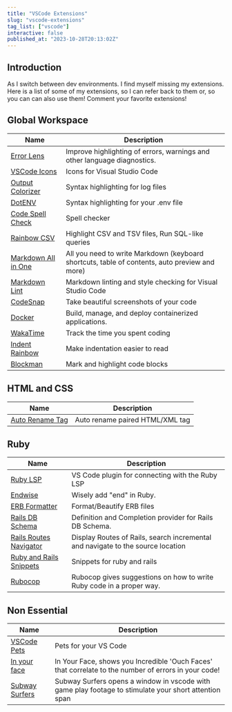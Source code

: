 ```yaml
---
title: "VSCode Extensions"
slug: "vscode-extensions"
tag_list: ["vscode"]
interactive: false
published_at: "2023-10-28T20:13:02Z"
---
```


## Introduction 

As I switch between dev environments. I find myself missing my extensions. Here is a list of some of my extensions, so I can refer back to them or, so you can can also use them! Comment your favorite extensions!

## Global Workspace

| Name | Description |
| --- | --- |
| [Error Lens](https://marketplace.visualstudio.com/items?itemName=usernamehw.errorlens) | Improve highlighting of errors, warnings and other language diagnostics. |
| [VSCode Icons](https://marketplace.visualstudio.com/items?itemName=vscode-icons-team.vscode-icons) |  Icons for Visual Studio Code |
| [Output Colorizer](https://marketplace.visualstudio.com/items?itemName=IBM.output-colorizer) | Syntax highlighting for log files |
| [DotENV](https://marketplace.visualstudio.com/items?itemName=mikestead.dotenv) | Syntax highlighting for your .env file |
| [Code Spell Check](https://marketplace.visualstudio.com/items?itemName=streetsidesoftware.code-spell-checker) | Spell checker |
| [Rainbow CSV](https://marketplace.visualstudio.com/items?itemName=mechatroner.rainbow-csv) | Highlight CSV and TSV files, Run SQL-like queries |
| [Markdown All in One](https://marketplace.visualstudio.com/items?itemName=yzhang.markdown-all-in-one) | All you need to write Markdown (keyboard shortcuts, table of contents, auto preview and more) |
| [Markdown Lint](https://marketplace.visualstudio.com/items?itemName=DavidAnson.vscode-markdownlint) | Markdown linting and style checking for Visual Studio Code |
| [CodeSnap](https://marketplace.visualstudio.com/items?itemName=adpyke.codesnap) | Take beautiful screenshots of your code |
| [Docker](https://code.visualstudio.com/docs/containers/overview) | Build, manage, and deploy containerized applications. |
| [WakaTime](https://marketplace.visualstudio.com/items?itemName=WakaTime.vscode-wakatime) | Track the time you spent coding |
| [Indent Rainbow](https://marketplace.visualstudio.com/items?itemName=oderwat.indent-rainbow) | Make indentation easier to read |
| [Blockman](https://marketplace.visualstudio.com/items?itemName=leodevbro.blockman) | Mark and highlight code blocks |

## HTML and CSS

| Name | Description |
| --- | --- |
| [Auto Rename Tag](https://marketplace.visualstudio.com/items?itemName=formulahendry.auto-rename-tag) | Auto rename paired HTML/XML tag |

## Ruby

| Name | Description |
| --- | --- |
| [Ruby LSP](https://marketplace.visualstudio.com/items?itemName=Shopify.ruby-lsp) | VS Code plugin for connecting with the Ruby LSP |
| [Endwise](https://marketplace.visualstudio.com/items?itemName=kaiwood.endwise) | Wisely add "end" in Ruby. |
| [ERB Formatter](https://marketplace.visualstudio.com/items?itemName=aliariff.vscode-erb-beautify) | Format/Beautify ERB files |
| [Rails DB Schema](https://marketplace.visualstudio.com/items?itemName=aki77.rails-db-schema) | Definition and Completion provider for Rails DB Schema. |
| [Rails Routes Navigator](https://marketplace.visualstudio.com/items?itemName=makicamel.rails-routes-navigator) | Display Routes of Rails, search incremental and navigate to the source location |
| [Ruby and Rails Snippets](https://marketplace.visualstudio.com/items?itemName=Cjay.ruby-and-rails-snippets)| Snippets for ruby and rails |
| [Rubocop](https://marketplace.visualstudio.com/items?itemName=misogi.ruby-rubocop) | Rubocop gives suggestions on how to write Ruby code in a proper way. |

## Non Essential

| Name | Description |
| --- | --- |
| [VSCode Pets](https://marketplace.visualstudio.com/items?itemName=tonybaloney.vscode-pets) | Pets for your VS Code |
| [In your face](https://marketplace.visualstudio.com/items?itemName=TTOOWA.in-your-face-incredible) | In Your Face, shows you Incredible 'Ouch Faces' that correlate to the number of errors in your code! |
| [Subway Surfers](https://marketplace.visualstudio.com/items?itemName=jirkavrba.subway-surfers) | Subway Surfers opens a window in vscode with game play footage to stimulate your short attention span |
